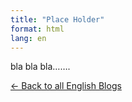 ```yaml
---
title: "Place Holder"
format: html
lang: en
---
```

  
<style>
  .content {
    text-align: justify !important;
  }
  p {
    text-align: justify !important;
  }
  .quarto-body {
    text-align: justify !important;
  }
</style>
  
bla bla bla.......

[← Back to all English Blogs](index.qmd)
